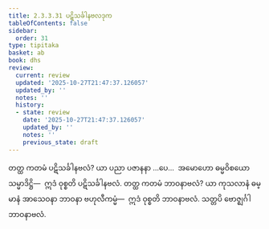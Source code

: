 ```yaml
---
title: 2.3.3.31 ပဋိသင်္ခါနဗလဒုက
tableOfContents: false
sidebar:
  order: 31
type: tipitaka
basket: ab
book: dhs
review:
  current: review
  updated: '2025-10-27T21:47:37.126057'
  updated_by: ''
  notes: ''
  history:
  - state: review
    date: '2025-10-27T21:47:37.126057'
    updated_by: ''
    notes: ''
    previous_state: draft
---
```



<ReviewStatus review={frontmatter.review} showDetails={true} />

<HypothesisAnnotation frontmatter={frontmatter} />

<DynamicBreadcrumb />

<Division number="1360" book="dhs" e="ch" v="29" p="262">

<Paragraph number="2065" book="dhs">
တတ္ထ ကတမံ ပဋိသင်္ခါနဗလံ? ယာ ပညာ ပဇာနနာ …ပေ…  အမောဟော ဓမ္မဝိစယော သမ္မာဒိဋ္ဌိ—  ဣဒံ ဝုစ္စတိ ပဋိသင်္ခါနဗလံ.
</Paragraph>

</Division>
<Division number="1361" book="dhs" e="ch" v="29" p="262">

<Paragraph number="2066" book="dhs">
တတ္ထ ကတမံ ဘာဝနာဗလံ? ယာ ကုသလာနံ ဓမ္မာနံ အာသေဝနာ ဘာဝနာ ဗဟုလီကမ္မံ—  ဣဒံ ဝုစ္စတိ ဘာဝနာဗလံ. သတ္တပိ ဗောဇ္ဈင်္ဂါ ဘာဝနာဗလံ.
</Paragraph>
</Division>